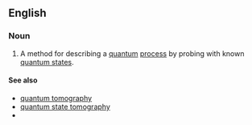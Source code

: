 ==English==

===Noun===
{{en-noun|head=[[quantum]] [[process]] [[tomography]]|-}}

# {{label|en|quantum physics}} A method for describing a [[quantum]] [[process]] by probing with known [[quantum state]]s.

====See also====
* [[quantum tomography]]
* [[quantum state tomography]]
* {{pedialite|quantum tomography}}
